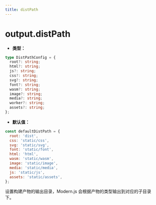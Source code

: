 ```yaml
---
title: distPath
---
```


# output.distPath

- **类型：**

```ts
type DistPathConfig = {
  root?: string;
  html?: string;
  js?: string;
  css?: string;
  svg?: string;
  font?: string;
  wasm?: string;
  image?: string;
  media?: string;
  worker?: string;
  assets?: string;
};
```

- **默认值：**

```js
const defaultDistPath = {
  root: 'dist',
  css: 'static/css',
  svg: 'static/svg',
  font: 'static/font',
  html: 'html',
  wasm: 'static/wasm',
  image: 'static/image',
  media: 'static/media',
  js: 'static/js',
  assets: 'static/assets',
};
```

设置构建产物的输出目录，Modern.js 会根据产物的类型输出到对应的子目录下。


<RsbuildConfig configName="output.distPath" />
